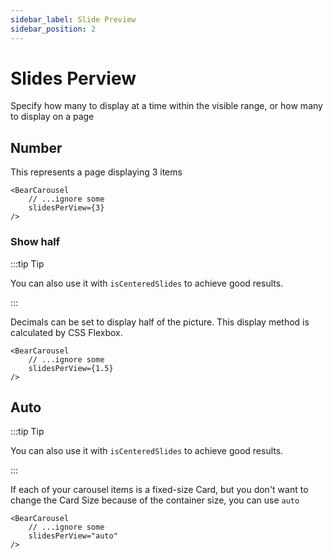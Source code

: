 ```yaml
---
sidebar_label: Slide Preview
sidebar_position: 2
---
```



# Slides Perview
Specify how many to display at a time within the visible range, or how many to display on a page

## Number
This represents a page displaying 3 items

```tsx
<BearCarousel 
    // ...ignore some 
    slidesPerView={3}
/>
```

<Carousel
    slidesPerView={3}
/>

### Show half

:::tip Tip

You can also use it with `isCenteredSlides` to achieve good results.

:::

Decimals can be set to display half of the picture. This display method is calculated by CSS Flexbox.





```tsx
<BearCarousel
    // ...ignore some
    slidesPerView={1.5}
/>
```


<Carousel
    slidesPerView={1.5}
/>



## Auto



:::tip Tip

You can also use it with `isCenteredSlides` to achieve good results.

:::


If each of your carousel items is a fixed-size Card, but you don't want to change the Card Size because of the container size, you can use `auto`

```tsx
<BearCarousel
    // ...ignore some 
    slidesPerView="auto"
/>
```


<Carousel
    data={imageData}
    slidesPerView="auto"
/>


